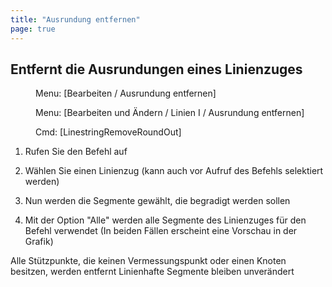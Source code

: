 ```yaml
---
title: "Ausrundung entfernen"
page: true
---
```

## Entfernt die Ausrundungen eines Linienzuges
<GeoMapper> <Menu> Menu: [Bearbeiten / Ausrundung entfernen] </Menu> </GeoMapper>
<GeoDesigner> <Menu> Menu: [Bearbeiten und Ändern / Linien I / Ausrundung entfernen] </Menu> 
 <Menu> Cmd: [LinestringRemoveRoundOut] </Menu> </GeoDesigner>


1.  Rufen Sie den Befehl auf

2.  W&#228;hlen Sie einen Linienzug (kann auch vor Aufruf des Befehls selektiert werden)

3.  Nun werden die Segmente gew&#228;hlt, die begradigt werden sollen

4.  Mit der Option &quot;Alle&quot; werden alle Segmente des Linienzuges f&#252;r den Befehl verwendet (In beiden F&#228;llen erscheint eine Vorschau in der Grafik)




<Success>
Alle St&#252;tzpunkte, die keinen Vermessungspunkt oder einen Knoten besitzen, werden entfernt
</Success>

<Success>
Linienhafte Segmente bleiben unver&#228;ndert
</Success>
